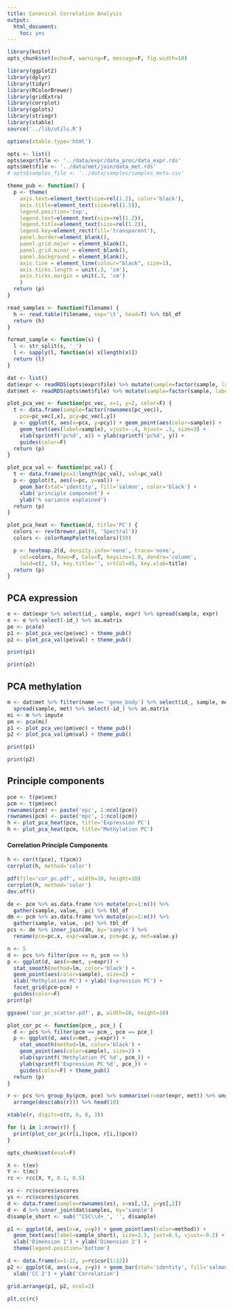 ```yaml
---
title: Canonical Correlation Analysis
output:
  html_document:
    toc: yes
---
```


```r
library(knitr)
opts_chunk$set(echo=F, warning=F, message=F, fig.width=10)
```

```r
library(ggplot2)
library(dplyr)
library(tidyr)
library(RColorBrewer)
library(gridExtra)
library(corrplot)
library(gplots)
library(stringr)
library(xtable)
source('../lib/utils.R')
```

```r
options(xtable.type='html')
```

```r
opts <- list()
opts$expr$file <- '../data/expr/data_proc/data_expr.rds'
opts$met$file <- '../data/met/join/data_met.rds'
# opts$samples_file <- '../data/samples/samples_meta.csv'
```

```r
theme_pub <- function() {
  p <- theme(
    axis.text=element_text(size=rel(1.2), color='black'),
    axis.title=element_text(size=rel(1.5)),
    legend.position='top',
    legend.text=element_text(size=rel(1.2)),
    legend.title=element_text(size=rel(1.2)),
    legend.key=element_rect(fill='transparent'),
    panel.border=element_blank(),
    panel.grid.major = element_blank(),
    panel.grid.minor = element_blank(),
    panel.background = element_blank(),
    axis.line = element_line(colour="black", size=1),
    axis.ticks.length = unit(.3, 'cm'),
    axis.ticks.margin = unit(.3, 'cm')
    )
  return (p)
}
```

```r
read_samples <- function(filename) {
  h <- read.table(filename, sep='\t', head=T) %>% tbl_df
  return (h)
}

format_sample <- function(s) {
  l <- str_split(s, '_')
  l <- sapply(l, function(x) x[length(x)])
  return (l)
}

dat <- list()
dat$expr <- readRDS(opts$expr$file) %>% mutate(sample=factor(sample, label=format_sample(levels(sample))))
dat$met <- readRDS(opts$met$file) %>% mutate(sample=factor(sample, label=format_sample(levels(sample))))
```

```r
plot_pca_vec <- function(pc_vec, x=1, y=2, color=F) {
  t <- data.frame(sample=factor(rownames(pc_vec)),
    pcx=pc_vec[,x], pcy=pc_vec[,y])
  p <- ggplot(t, aes(x=pcx, y=pcy)) + geom_point(aes(color=sample)) +
    geom_text(aes(label=sample), vjust=-.4, hjust= .3, size=3) +
    xlab(sprintf('pc%d', x)) + ylab(sprintf('pc%d', y)) +
    guides(color=F)
  return (p)
}

plot_pca_val <- function(pc_val) {
  t <- data.frame(pc=1:length(pc_val), val=pc_val)
  p <- ggplot(t, aes(x=pc, y=val)) +
    geom_bar(stat='identity', fill='salmon', color='black') +
    xlab('principle component') +
    ylab('% variance explained')
  return (p)
}

plot_pca_heat <- function(d, title='PC') {
  colors <- rev(brewer.pal(9, 'Spectral'))
  colors <- colorRampPalette(colors)(50)

  p <- heatmap.2(d, density.info='none', trace='none',
    col=colors, Rowv=F, Colv=T, keysize=1.0, dendro='column',
    lwid=c(2, 5), key.title='', srtCol=45, key.xlab=title)
  return (p)
}
```

## PCA expression

```r
e <- dat$expr %>% select(id_, sample, expr) %>% spread(sample, expr)
e <- e %>% select(-id_) %>% as.matrix
pe <- pca(e)
p1 <- plot_pca_vec(pe$vec) + theme_pub()
p2 <- plot_pca_val(pe$val) + theme_pub()
```

```r
print(p1)
```

```r
print(p2)
```

## PCA methylation

```r
m <- dat$met %>% filter(name == 'gene_body') %>% select(id_, sample, met) %>%
  spread(sample, met) %>% select(-id_) %>% as.matrix
mi <- m %>% impute
pm <- pca(mi)
p1 <- plot_pca_vec(pm$vec) + theme_pub()
p2 <- plot_pca_val(pm$val) + theme_pub()
```

```r
print(p1)
```

```r
print(p2)
```

## Principle components

```r
pce <- t(pe$vec)
pcm <- t(pm$vec)
rownames(pce) <- paste('epc', 1:ncol(pce))
rownames(pcm) <- paste('mpc', 1:ncol(pcm))
h <- plot_pca_heat(pce, title='Expression PC')
h <- plot_pca_heat(pcm, title='Methylation PC')
```

#### Correlation Principle Components

```r
h <- cor(t(pce), t(pcm))
corrplot(h, method='color')
```

```r
pdf(file='cor_pc.pdf', width=10, height=10)
corrplot(h, method='color')
dev.off()
```

```r
de <- pce %>% as.data.frame %>% mutate(pc=1:n()) %>%
  gather(sample, value, -pc) %>% tbl_df
dm <- pcm %>% as.data.frame %>% mutate(pc=1:n()) %>%
  gather(sample, value, -pc) %>% tbl_df
pcs <- de %>% inner_join(dm, by='sample') %>%
  rename(pce=pc.x, expr=value.x, pcm=pc.y, met=value.y)
```

```r
n <- 5
d <- pcs %>% filter(pce <= n, pcm <= 5)
p <- ggplot(d, aes(x=met, y=expr)) +
  stat_smooth(method=lm, color='black') +
  geom_point(aes(color=sample), size=2) +
  xlab('Methylation PC') + ylab('Expression PC') +
  facet_grid(pce~pcm) +
  guides(color=F)
print(p)
```

```r
ggsave('cor_pc_scatter.pdf', p, width=10, height=10)
```

```r
plot_cor_pc <- function(pcm_, pce_) {
  d <- pcs %>% filter(pcm == pcm_, pce == pce_)
  p <- ggplot(d, aes(x=met, y=expr)) +
    stat_smooth(method=lm, color='black') +
    geom_point(aes(color=sample), size=2) +
    xlab(sprintf('Methylation PC %d', pcm_)) +
    ylab(sprintf('Expression PC %d', pce_)) +
    guides(color=F) + theme_pub()
  return (p)
}
```

```r
r <- pcs %>% group_by(pcm, pce) %>% summarise(r=cor(expr, met)) %>% ungroup %>%
  arrange(desc(abs(r))) %>% head(10)
```

```r
xtable(r, digits=c(0, 0, 0, 3))
```

```r
for (i in 1:nrow(r)) {
  print(plot_cor_pc(r[i,]$pcm, r[i,]$pce))
}
```






```r
opts_chunk$set(eval=F)
```


```r
X <- t(ev)
Y <- t(mc)
rc <- rcc(X, Y, 0.1, 0.5)
```

```r
xs <- rc$scores$xscores
ys <- rc$scores$yscores
d <- data.frame(sample=rownames(xs), x=xs[,1], y=ys[,2])
d <- d %>% inner_join(dat$samples, by='sample')
d$sample_short <- sub('^CSC\\d+_', '', d$sample)

p1 <- ggplot(d, aes(x=x, y=y)) + geom_point(aes(color=method)) +
  geom_text(aes(label=sample_short), size=2.5, just=0.5, vjust=-0.2) +
  xlab('Dimension 1') + ylab('Dimension 2') +
  theme(legend.position='bottom')

d <- data.frame(x=1:22, y=rc$cor[1:22])
p2 <- ggplot(d, aes(x=x, y=y)) + geom_bar(stat='identity', fill='salmon') +
  xlab('CC 2') + ylab('Correlation')

grid.arrange(p1, p2, ncol=2)
```

```r
plt.cc(rc)
```
